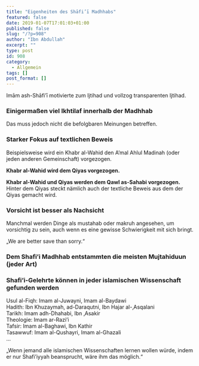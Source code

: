 ```yaml
---
title: "Eigenheiten des Shāfi’ī Madhhabs"
featured: false
date: 2019-01-07T17:01:03+01:00
published: false
slug: "/?p=908"
author: "Ibn Abdullah"
excerpt: ""
type: post
id: 908
category:
  - Allgemein
tags: []
post_format: []
---
```


Imām ash-Shāfi’ī motivierte zum Ijtihad und vollzog transparenten Ijtihad.

### Einigermaßen viel Ikhtilaf innerhalb der Madhhab

Das muss jedoch nicht die befolgbaren Meinungen betreffen.

### Starker Fokus auf textlichen Beweis

Beispielsweise wird ein Khabr al-Wahid den A’mal Ahlul Madinah (oder jeden anderen Gemeinschaft) vorgezogen.

**Khabr al-Wahid wird dem Qiyas vorgezogen.**

**Khabr al-Wahid und Qiyas werden dem Qawl as-Sahabi vorgezogen.**  
Hinter dem Qiyas steckt nämlich auch der textliche Beweis aus dem der Qiyas gemacht wird.

### Vorsicht ist besser als Nachsicht

Manchmal werden Dinge als mustahab oder makruh angesehen, um vorsichtig zu sein, auch wenn es eine gewisse Schwierigkeit mit sich bringt.

„We are better save than sorry.“

### Dem Shafi’i Madhhab entstammten die meisten Mujtahiduun (jeder Art)

### Shafi’i-Gelehrte können in jeder islamischen Wissenschaft gefunden werden

Usul al-Fiqh: Imam al-Juwayni, Imam al-Baydawi  
Hadith: Ibn Khuzaymah, ad-Daraqutni, Ibn Hajar al-‚Asqalani  
Tarikh: Imam adh-Dhahabi, Ibn ‚Asakir  
Theologie: Imam ar-Razi’i  
Tafsir: Imam al-Baghawi, Ibn Kathir  
Tasawwuf: Imam al-Qushayri, Imam al-Ghazali  
…

„Wenn jemand alle islamischen Wissenschaften lernen wollen würde, indem er nur Shafi’iyyah beansprucht, wäre ihm das möglich.“
